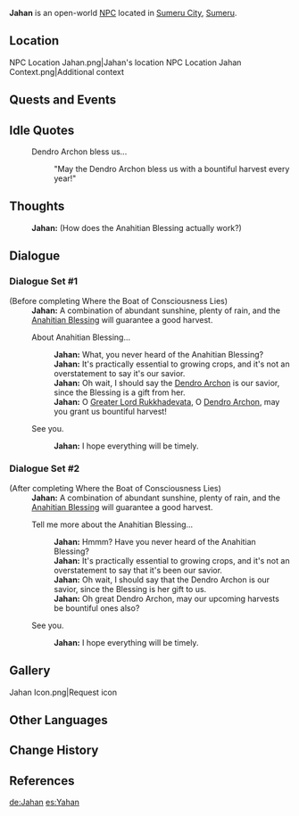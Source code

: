 {{Character Infobox
|type             = Open-World NPC
|image            = NPC Jahan.png
|region           = Sumeru
|location         = Sumeru
|affiliation      = 
|title            = Farmer
|dialoguereward   = 
|ancestry         = <!-- Clan/family -->
|father           = 
|mother           = 
|spouse           = 
|sibling          = 
|child            = 
|relative         = 
|voiceEN          = [https://www.brienneolvera.com/home Brienne Olvera]<ref name="BrienneOlvera">Twitter: [https://twitter.com/BrienneOlvera/status/1562489917435183104 EN VA Self Announcement] ([https://web.archive.org/web/20221118214234/https://twitter.com/BrienneOlvera/status/1562489917435183104 Archived])</ref>
|voiceCN          = 
|voiceJP          = 
}}
'''Jahan''' is an open-world [[NPC]] located in [[Sumeru City]], [[Sumeru]].

==Location==
<gallery>
NPC Location Jahan.png|Jahan's location
NPC Location Jahan Context.png|Additional context
</gallery>
<!--
==Profile==
''(To be added.)''

===Appearance===
''(To be added.)''
-->
==Quests and Events==
{{Quests and Events}}

==Idle Quotes==
{{Dialogue Start}}
: {{DIcon|Idle}} Dendro Archon bless us...
:: {{A|VO Jahan 01.ogg}} "May the Dendro Archon bless us with a bountiful harvest every year!"
{{Dialogue End}}

==Thoughts==
{{All Schemes to Know Explanation|name=Jahan}}
:{{A|VO Jahan All Schemes to Know 01.ogg}} '''Jahan:''' (How does the Anahitian Blessing actually work?)

==Dialogue==
===Dialogue Set #1===
{{Dialogue Start}}
;(Before completing Where the Boat of Consciousness Lies)
:'''Jahan:''' A combination of abundant sunshine, plenty of rain, and the [[Anahitian Blessing]] will guarantee a good harvest.
:{{DIcon}} About Anahitian Blessing...
::'''Jahan:''' What, you never heard of the Anahitian Blessing?
::'''Jahan:''' It's practically essential to growing crops, and it's not an overstatement to say it's our savior.
::'''Jahan:''' Oh wait, I should say the [[Dendro Archon]] is our savior, since the Blessing is a gift from her.
::'''Jahan:''' O [[Greater Lord Rukkhadevata]], O [[Lesser Lord Kusanali|Dendro Archon]], may you grant us bountiful harvest!
:{{DIcon}} See you.
::'''Jahan:''' I hope everything will be timely.
{{Dialogue End}}

===Dialogue Set #2===
{{Dialogue Start}}
;(After completing Where the Boat of Consciousness Lies)
:'''Jahan:''' A combination of abundant sunshine, plenty of rain, and the [[Anahitian Blessing]] will guarantee a good harvest.
:{{DIcon}} Tell me more about the Anahitian Blessing...
::'''Jahan:''' Hmmm? Have you never heard of the Anahitian Blessing?
::'''Jahan:''' It's practically essential to growing crops, and it's not an overstatement to say that it's been our savior.
::'''Jahan:''' Oh wait, I should say that the Dendro Archon is our savior, since the Blessing is her gift to us.
::'''Jahan:''' Oh great Dendro Archon, may our upcoming harvests be bountiful ones also?
:{{DIcon}} See you.
::'''Jahan:''' I hope everything will be timely.
{{Dialogue End}}
<!--
==Event Dialogue==
===Event Name===
{{Dialogue Start}}
:'''{{subst:PAGENAME}}:'''
{{Dialogue End}}

==Trivia==
* 
-->
==Gallery==
<gallery>
Jahan Icon.png|Request icon
</gallery>

==Other Languages==
{{Other Languages
|default_hidden = 1
|en      = Jahan
|zhs     = 贾汉
|zhs_rm  = Jiǎhàn
|zht     = 賈漢
|zht_rm  = Jiǎhàn
|ja      = ジャハン
|ja_rm   = Jahan
|ko      = 자한
|es      = Yahan
|fr      = Jahan
|ru      = Джахан
|th      = Jahan
|vi      = Jahan
|de      = Jahan
|id      = Jahan
|pt      = Jahan
|tr      = Jahan
|it      = Jahan
}}

==Change History==
{{Change History|3.0}}

==References==
{{Reflist}}

[[de:Jahan]]
[[es:Yahan]]